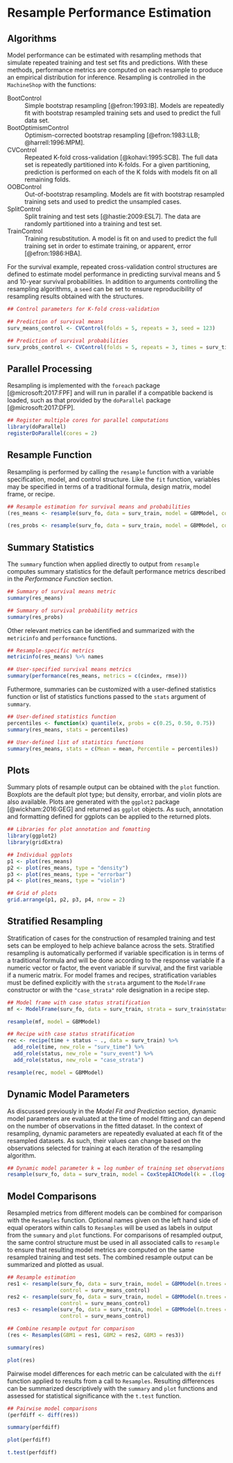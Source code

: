 # Resample Performance Estimation


## Algorithms

Model performance can be estimated with resampling methods that simulate repeated training and test set fits and predictions.  With these methods, performance metrics are computed on each resample to produce an empirical distribution for inference.  Resampling is controlled in the `MachineShop` with the functions:

BootControl
  : Simple bootstrap resampling [@efron:1993:IB].  Models are repeatedly fit with bootstrap resampled training sets and used to predict the full data set.

BootOptimismControl
  : Optimism-corrected bootstrap resampling [@efron:1983:LLB; @harrell:1996:MPM].

CVControl
  : Repeated K-fold cross-validation [@kohavi:1995:SCB].  The full data set is repeatedly partitioned into K-folds.  For a given partitioning, prediction is performed on each of the K folds with models fit on all remaining folds.

OOBControl
  : Out-of-bootstrap resampling.  Models are fit with bootstrap resampled training sets and used to predict the unsampled cases.
  
SplitControl
  : Split training and test sets [@hastie:2009:ESL7].  The data are randomly partitioned into a training and test set.
  
TrainControl
  : Training resubstitution.  A model is fit on and used to predict the full training set in order to estimate training, or apparent, error [@efron:1986:HBA].
  
For the survival example, repeated cross-validation control structures are defined to estimate model performance in predicting survival means and 5 and 10-year survival probabilities.  In addition to arguments controlling the resampling algorithms, a `seed` can be set to ensure reproducibility of resampling results obtained with the structures.

```r
## Control parameters for K-fold cross-validation

## Prediction of survival means
surv_means_control <- CVControl(folds = 5, repeats = 3, seed = 123)

## Prediction of survival probabilities
surv_probs_control <- CVControl(folds = 5, repeats = 3, times = surv_times, seed = 123)
```


## Parallel Processing

Resampling is implemented with the `foreach` package [@microsoft:2017:FPF] and will run in parallel if a compatible backend is loaded, such as that provided by the `doParallel` package [@microsoft:2017:DFP].

```r
## Register multiple cores for parallel computations
library(doParallel)
registerDoParallel(cores = 2)
```


## Resample Function

Resampling is performed by calling the `resample` function with a variable specification, model, and control structure.  Like the `fit` function, variables may be specified in terms of a traditional formula, design matrix, model frame, or recipe.

```r
## Resample estimation for survival means and probabilities
(res_means <- resample(surv_fo, data = surv_train, model = GBMModel, control = surv_means_control))

(res_probs <- resample(surv_fo, data = surv_train, model = GBMModel, control = surv_probs_control))
```


## Summary Statistics

The `summary` function when applied directly to output from `resample` computes summary statistics for the default performance metrics described in the *Performance Function* section.

```r
## Summary of survival means metric
summary(res_means)

## Summary of survival probability metrics
summary(res_probs)
```

Other relevant metrics can be identified and summarized with the `metricinfo` and `performance` functions.

```r
## Resample-specific metrics
metricinfo(res_means) %>% names

## User-specified survival means metrics
summary(performance(res_means, metrics = c(cindex, rmse)))
```

Futhermore, summaries can be customized with a user-defined statistics function or list of statistics functions passed to the `stats` argument of `summary`.

```r
## User-defined statistics function
percentiles <- function(x) quantile(x, probs = c(0.25, 0.50, 0.75))
summary(res_means, stats = percentiles)

## User-defined list of statistics functions
summary(res_means, stats = c(Mean = mean, Percentile = percentiles))
```


## Plots

Summary plots of resample output can be obtained with the `plot` function.  Boxplots are the default plot type; but density, errorbar, and violin plots are also available.  Plots are generated with the `ggplot2` package [@wickham:2016:GEG] and returned as `ggplot` objects.  As such, annotation and formatting defined for ggplots can be applied to the returned plots.

```r
## Libraries for plot annotation and fomatting
library(ggplot2)
library(gridExtra)

## Individual ggplots
p1 <- plot(res_means)
p2 <- plot(res_means, type = "density")
p3 <- plot(res_means, type = "errorbar")
p4 <- plot(res_means, type = "violin")

## Grid of plots
grid.arrange(p1, p2, p3, p4, nrow = 2)
```


## Stratified Resampling

Stratification of cases for the construction of resampled training and test sets can be employed to help achieve balance across the sets.  Stratified resampling is automatically performed if variable specification is in terms of a traditional formula and will be done according to the response variable if a numeric vector or factor, the event variable if survival, and the first variable if a numeric matrix.  For model frames and recipes, stratification variables must be defined explicitly with the `strata` argument to the `ModelFrame` constructor or with the `"case_strata"` role designation in a recipe step. 

```r
## Model frame with case status stratification
mf <- ModelFrame(surv_fo, data = surv_train, strata = surv_train$status)

resample(mf, model = GBMModel)

## Recipe with case status stratification
rec <- recipe(time + status ~ ., data = surv_train) %>%
  add_role(time, new_role = "surv_time") %>%
  add_role(status, new_role = "surv_event") %>%
  add_role(status, new_role = "case_strata")

resample(rec, model = GBMModel)
```


## Dynamic Model Parameters

As discussed previously in the *Model Fit and Prediction* section, dynamic model parameters are evaluated at the time of model fitting and can depend on the number of observations in the fitted dataset.  In the context of resampling, dynamic parameters are repeatedly evaluated at each fit of the resampled datasets.  As such, their values can change based on the observations selected for training at each iteration of the resampling algorithm.

```r
## Dynamic model parameter k = log number of training set observations
resample(surv_fo, data = surv_train, model = CoxStepAICModel(k = .(log(nobs))))
```


## Model Comparisons

Resampled metrics from different models can be combined for comparison with the `Resamples` function.  Optional names given on the left hand side of equal operators within calls to `Resamples` will be used as labels in output from the `summary` and `plot` functions.  For comparisons of resampled output, the same control structure must be used in all associated calls to `resample` to ensure that resulting model metrics are computed on the same resampled training and test sets.  The combined resample output can be summarized and plotted as usual.

```r
## Resample estimation
res1 <- resample(surv_fo, data = surv_train, model = GBMModel(n.trees = 25),
                 control = surv_means_control)
res2 <- resample(surv_fo, data = surv_train, model = GBMModel(n.trees = 50),
                 control = surv_means_control)
res3 <- resample(surv_fo, data = surv_train, model = GBMModel(n.trees = 100),
                 control = surv_means_control)

## Combine resample output for comparison
(res <- Resamples(GBM1 = res1, GBM2 = res2, GBM3 = res3))

summary(res)

plot(res)
```

Pairwise model differences for each metric can be calculated with the `diff` function applied to results from a call to `Resamples`.  Resulting differences can be summarized descriptively with the `summary` and `plot` functions and assessed for statistical significance with the `t.test` function.

```r
## Pairwise model comparisons
(perfdiff <- diff(res))

summary(perfdiff)

plot(perfdiff)
```

```r
t.test(perfdiff)
```
